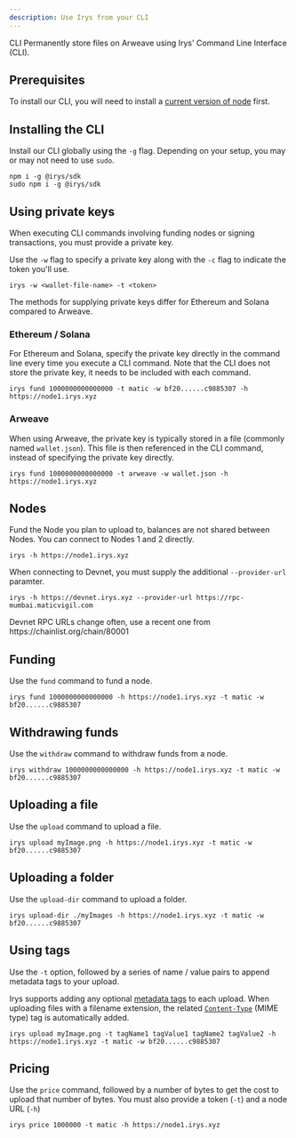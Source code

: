 ```yaml
---
description: Use Irys from your CLI
---
```



<div className="mt-7">
	<Heading level={1} className="">
		CLI
	</Heading>
	Permanently store files on Arweave using Irys' Command Line Interface (CLI).
</div>

## Prerequisites

To install our CLI, you will need to install a [current version of node](https://nodejs.org/en) first.

## Installing the CLI

Install our CLI globally using the `-g` flag. Depending on your setup, you may or may not need to use `sudo`.

```console
npm i -g @irys/sdk
sudo npm i -g @irys/sdk
```

## Using private keys

When executing CLI commands involving funding nodes or signing transactions, you must provide a private key.

Use the `-w` flag to specify a private key along with the `-c` flag to indicate the token you'll use.

```console
irys -w <wallet-file-name> -t <token>
```

The methods for supplying private keys differ for Ethereum and Solana compared to Arweave.

### Ethereum / Solana

For Ethereum and Solana, specify the private key directly in the command line every time you execute a CLI command. Note that the CLI does not store the private key, it needs to be included with each command.

```console
irys fund 1000000000000000 -t matic -w bf20......c9885307 -h https://node1.irys.xyz
```

### Arweave

When using Arweave, the private key is typically stored in a file (commonly named `wallet.json`). This file is then referenced in the CLI command, instead of specifying the private key directly.

```console
irys fund 1000000000000000 -t arweave -w wallet.json -h https://node1.irys.xyz
```

## Nodes

Fund the Node you plan to upload to, balances are not shared between Nodes. You can connect to Nodes 1 and 2 directly.

```console
irys -h https://node1.irys.xyz
```

When connecting to Devnet, you must supply the additional `--provider-url` paramter.

```console
irys -h https://devnet.irys.xyz --provider-url https://rpc-mumbai.maticvigil.com
```

<Callout type="info" emoji="ℹ️">
	Devnet RPC URLs change often, use a recent one from https://chainlist.org/chain/80001
</Callout>

## Funding

Use the `fund` command to fund a node.

```console
irys fund 1000000000000000 -h https://node1.irys.xyz -t matic -w bf20......c9885307
```

## Withdrawing funds

Use the `withdraw` command to withdraw funds from a node.

```console
irys withdraw 1000000000000000 -h https://node1.irys.xyz -t matic -w bf20......c9885307
```

## Uploading a file

Use the `upload` command to upload a file.

```console
irys upload myImage.png -h https://node1.irys.xyz -t matic -w bf20......c9885307
```

## Uploading a folder

Use the `upload-dir` command to upload a folder.

```console
irys upload-dir ./myImages -h https://node1.irys.xyz -t matic -w bf20......c9885307
```

## Using tags

Use the `-t` option, followed by a series of name / value pairs to append metadata tags to your upload.

Irys supports adding any optional [metadata tags](/developer-docs/tags) to each upload. When uploading files with a filename extension, the related [`Content-Type`](https://developer.mozilla.org/en-US/docs/Web/HTTP/Headers/Content-Type) (MIME type) tag is automatically added.

```console
irys upload myImage.png -t tagName1 tagValue1 tagName2 tagValue2 -h https://node1.irys.xyz -t matic -w bf20......c9885307
```

## Pricing

Use the `price` command, followed by a number of bytes to get the cost to upload that number of bytes. You must also provide a token (`-t`) and a node URL (`-h`)

```console
irys price 1000000 -t matic -h https://node1.irys.xyz
```
